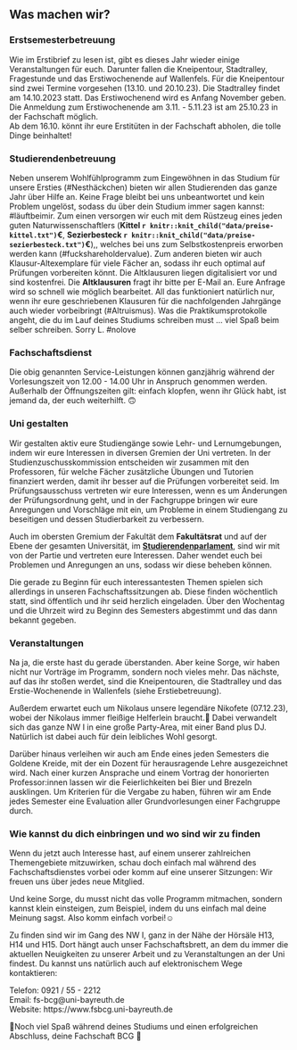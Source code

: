 ## Was machen wir? {#fachschaft-was-machen-wir}

### Erstsemesterbetreuung {-}

Wie im Erstibrief zu lesen ist, gibt es dieses Jahr wieder einige Veranstaltungen für euch. Darunter fallen die Kneipentour, Stadtralley, Fragestunde und das Erstiwochenende auf Wallenfels. Für die Kneipentour sind zwei Termine vorgesehen (13.10. und 20.10.23). Die Stadtralley findet am 14.10.2023 statt. Das Erstiwochenend wird es Anfang November geben. Die Anmeldung zum Erstiwochenende am 3.11. - 5.11.23 ist am 25.10.23 in der Fachschaft möglich.<br>
Ab dem 16.10. könnt ihr eure Erstitüten in der Fachschaft abholen, die tolle Dinge beinhaltet!

### Studierendenbetreuung {-}

Neben unserem Wohlfühlprogramm zum Eingewöhnen in das Studium für unsere Ersties (#Nesthäckchen) bieten wir allen Studierenden das ganze Jahr über Hilfe an. Keine Frage bleibt bei uns unbeantwortet und kein Problem ungelöst, sodass du über dein Studium immer sagen kannst: #läuftbeimir. Zum einen versorgen wir euch mit dem Rüstzeug eines jeden guten Naturwissenschaftlers (**Kittel `r knitr::knit_child("data/preise-kittel.txt")`€**, **Sezierbesteck `r knitr::knit_child("data/preise-sezierbesteck.txt")`€**),, welches bei uns zum Selbstkostenpreis erworben werden kann (#fuckshareholdervalue). Zum anderen bieten wir auch Klausur-Altexemplare für viele Fächer an, sodass ihr euch optimal auf Prüfungen vorbereiten könnt. Die Altklausuren liegen digitalisiert vor und sind kostenfrei. Die  **Altklausuren** fragt ihr bitte per E-Mail an. Eure Anfrage wird so schnell wie möglich bearbeitet. All das funktioniert natürlich nur, wenn ihr eure geschriebenen Klausuren für die nachfolgenden Jahrgänge auch wieder vorbeibringt (#Altruismus). Was die Praktikumsprotokolle angeht, die du im Lauf deines Studiums schreiben must ... viel Spaß beim selber schreiben. Sorry L. #nolove

### Fachschaftsdienst {-}

Die obig genannten Service-Leistungen können ganzjährig während der Vorlesungszeit von 12.00 - 14.00 Uhr in Anspruch genommen werden. Außerhalb der Öffnungszeiten gilt: einfach klopfen, wenn ihr Glück habt, ist jemand da, der euch weiterhilft. 🙃

### Uni gestalten {-}

Wir gestalten aktiv eure Studiengänge sowie Lehr- und Lernumgebungen, indem wir eure Interessen in diversen Gremien der Uni vertreten. In der Studienzuschusskommission entscheiden wir zusammen mit den Professoren, für welche Fächer zusätzliche Übungen und Tutorien finanziert werden, damit ihr besser auf die Prüfungen vorbereitet seid. Im Prüfungsausschuss vertreten wir eure Interessen, wenn es um Änderungen der Prüfungsordnung geht, und in der Fachgruppe bringen wir eure Anregungen und Vorschläge mit ein, um Probleme in einem Studiengang zu beseitigen und dessen Studierbarkeit zu verbessern.

Auch im obersten Gremium der Fakultät dem **Fakultätsrat** und auf der Ebene der gesamten Universität, im [**Studierendenparlament**](#stupa), sind wir mit von der Partie und vertreten eure Interessen. Daher wendet euch bei Problemen und Anregungen an uns, sodass wir diese beheben können.

Die gerade zu Beginn für euch interessantesten Themen spielen sich allerdings in unseren Fachschaftssitzungen ab. Diese finden wöchentlich statt, sind öffentlich und ihr seid herzlich eingeladen. Über den Wochentag und die Uhrzeit wird zu Beginn des Semesters abgestimmt und das dann bekannt gegeben.

### Veranstaltungen {-}

Na ja, die erste hast du gerade überstanden. Aber keine Sorge, wir haben nicht nur Vorträge im Programm, sondern noch vieles mehr. Das nächste, auf das ihr stoßen werdet, sind die Kneipentouren, die Stadtralley und das Erstie-Wochenende in Wallenfels (siehe Erstiebetreuung).

Außerdem erwartet euch um Nikolaus unsere legendäre Nikofete (07.12.23), wobei der Nikolaus immer fleißige Helferlein braucht.🎅 Dabei verwandelt sich das ganze NW I in eine große Party-Area, mit einer Band plus DJ. Natürlich ist dabei auch für dein leibliches Wohl gesorgt.

Darüber hinaus verleihen wir auch am Ende eines jeden Semesters die Goldene Kreide, mit der ein Dozent für herausragende Lehre ausgezeichnet wird. Nach einer kurzen Ansprache und einem Vortrag der honorierten Professor:innen lassen wir die Feierlichkeiten bei Bier und Brezeln ausklingen. Um Kriterien für die Vergabe zu haben, führen wir am Ende jedes Semester eine Evaluation aller Grundvorlesungen einer Fachgruppe durch.

### Wie kannst du dich einbringen und wo sind wir zu finden {-}

Wenn du jetzt auch Interesse hast, auf einem unserer zahlreichen Themengebiete mitzuwirken, schau doch einfach mal während des Fachschaftsdienstes vorbei oder komm auf eine unserer Sitzungen: Wir freuen uns über jedes neue Mitglied.

Und keine Sorge, du musst nicht das volle Programm mitmachen, sondern kannst klein einsteigen, zum Beispiel, indem du uns einfach mal deine Meinung sagst. Also komm einfach vorbei!☺️

Zu finden sind wir im Gang des NW I, ganz in der Nähe der Hörsäle H13, H14 und H15. Dort hängt auch unser Fachschaftsbrett, an dem du immer die aktuellen Neuigkeiten zu unserer Arbeit und zu Veranstaltungen an der Uni findest. Du kannst uns natürlich auch auf elektronischem Wege kontaktieren:

Telefon: 0921 / 55 - 2212<br>
Email: fs-bcg@uni-bayreuth.de<br>
Website: https://www.fsbcg.uni-bayreuth.de

💚Noch viel Spaß während deines Studiums und einen erfolgreichen Abschluss, deine Fachschaft BCG 💚